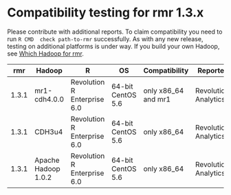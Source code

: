 # Compatibility testing for rmr 1.3.x
Please contribute with additional reports. To claim compatibility you need to run `R CMD  check path-to-rmr` successfully.
As with any new release, testing on additional platforms is under way. If you build your own Hadoop, see [Which Hadoop for rmr](https://github.com/RevolutionAnalytics/RHadoop/wiki/Which-Hadoop-for-rmr).

<table>
<thead>
<tr><th>rmr</th><th>Hadoop</th><th>R</th><th>OS</th><th>Compatibility</th><th>Reporter</th></tr>
</thead>
<tbody>
<tr><td>1.3.1</td><td>mr1-cdh4.0.0</td><td>Revolution R Enterprise 6.0</td><td>64-bit CentOS 5.6</td><td>only x86_64 and mr1</td><td>Revolution Analytics</td></tr>
<tr><td>1.3.1</td><td>CDH3u4</td><td>Revolution R Enterprise 6.0</td><td>64-bit CentOS 5.6</td><td>only x86_64</td><td>Revolution Analytics</td></tr>
<tr><td>1.3.1</td><td>Apache Hadoop 1.0.2</td><td>Revolution R Enterprise 6.0</td><td>64-bit CentOS 5.6</td><td>only x86_64</td><td>Revolution Analytics</td></tr>
</tbody>
</table>